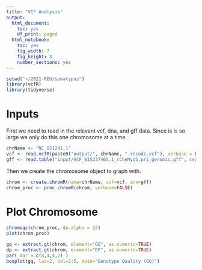 ```yaml
---
title: "VCF Analysis"
output:
  html_document:
    toc: yes
    df_print: paged
  html_notebook:
    toc: yes
    fig_width: 7
    fig_height: 8
    number_sections: yes
---
```

```r
setwd("~/2021-REU/somatypus")
library(vcfR)
library(tidyverse)
```

# Inputs
First we need to read in the relevant vcf, dna, and gff data. Since is is so large we only do this one chromosome at a time. 
```r
chrName <- "NC_051241.1"
vcf <- read.vcfR(paste0("output/", chrName, ".recode.vcf"), verbose = FALSE)
gff <- read.table("input/GCF_015237465.1_rCheMyd1.pri_genomic.gff", sep="\t", quote="") %>% filter(V1 == chrName)
```
Then we create the chromosome object to graph with. 
```r
chrom <- create.chromR(name=chrName, vcf=vcf, ann=gff)
chrom_proc <- proc.chromR(chrom, verbose=FALSE)
```
# Plot Chromosome 
```r
chromoqc(chrom_proc, dp.alpha = 22)
plot(chrom_proc)
```
```r
gq <- extract.gt(chrom, element="GQ", as.numeric=TRUE)
dp <- extract.gt(chrom, element="DP", as.numeric=TRUE)
par( mar = c(8,4,4,2) )
boxplot(gq, las=2, col=2:5, main="Genotype Quality (GQ)")
```

